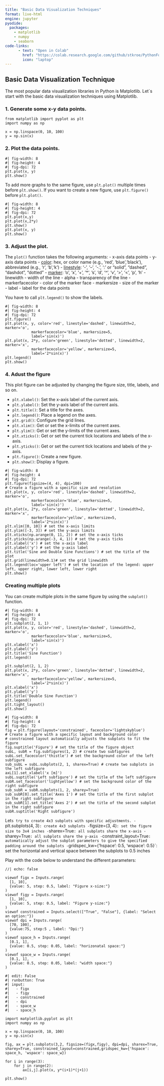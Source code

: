 ```yaml
---
title: "Basic Data Visualization Techniques"
format: live-html
engine: jupyter
pyodide:
  packages:
    - matplotlib
    - numpy
    - seaborn
code-links:
      - text: "Open in Colab"
        href: "https://colab.research.google.com/github/stkroe/PythonForChemists/blob/main/course/chapters/Basics/Lecture1/SimplePlot.ipynb"
        icon: "laptop"
---
```



## Basic Data Visualization Technique {.unnumbered}


The most popular data visualization libraries in Python is Matplotlib.
Let`s start with the basic data visualization techniques using Matplotlib.


### 1. Generate some x-y data points. {.unnumbered}

```pyodide
from matplotlib import pyplot as plt
import numpy as np

x = np.linspace(0, 10, 100)
y = np.sin(x)
```



### 2. Plot the data points. {.unnumbered}

```pyodide
#| fig-width: 8
#| fig-height: 4
#| fig-dpi: 72
plt.plot(x, y)
plt.show()
```

To add more graphs to the same figure, use `plt.plot()` multiple times before `plt.show()`.
If you want to create a new figure, use `plt.figure()` before `plt.plot()`.

```pyodide
#| fig-width: 8
#| fig-height: 4
#| fig-dpi: 72
plt.plot(x,y)
plt.plot(x,2*y)
plt.show()
plt.plot(x, y)
plt.show()
```

### 3. Adjust the plot. {.unnumbered}


The `plot()` function takes the following arguments:
- x-axis data points
- y-axis data points
- [color](https://matplotlib.org/stable/users/explain/colors/colors.html): hex, or color name (e.g., 'red', 'blue','black'), abbreviated (e.g., 'r', 'b','k')
- [linestyle](https://matplotlib.org/stable/gallery/lines_bars_and_markers/linestyles.html): '-', '--', '-.', ':' or "solid", "dashed", "dashdot", "dotted"
- [marker](https://matplotlib.org/stable/api/markers_api.html): 'o', 'x', '+', '*', 's', 'd', '^', 'v', '>', '<', 'p', 'h'
- linewidth - width of the line
- alpha - transparency of the line
- markerfacecolor - color of the marker face
- markersize - size of the marker
- label - label for the data points



You have to call `plt.legend()` to show the labels.

```pyodide
#| fig-width: 8
#| fig-height: 4
#| fig-dpi: 72
plt.figure()
plt.plot(x, y, color='red', linestyle='dashed', linewidth=2, marker='o', 
            markerfacecolor='blue', markersize=5,
            label='sin(x)')
plt.plot(x, 2*y, color='green', linestyle='dotted', linewidth=2, marker='x',
            markerfacecolor='yellow', markersize=5,
            label='2*sin(x)')
plt.legend()
plt.show()
```

### 4. Adust the figure {.unnumbered}


This plot figure can be adjusted by changing the figure size, title, labels, and so on.
 
- `plt.xlabel()`: Set the x-axis label of the current axis.
- `plt.ylabel()`: Set the y-axis label of the current axis.
- `plt.title()`: Set a title for the axes.
- `plt.legend()`: Place a legend on the axes.
- `plt.grid()`: Configure the grid lines.
- `plt.xlim()`: Get or set the x-limits of the current axes.
- `plt.ylim()`: Get or set the y-limits of the current axes.
- `plt.xticks()`: Get or set the current tick locations and labels of the x-axis.
- `plt.yticks()`: Get or set the current tick locations and labels of the y-axis.
- `plt.figure()`: Create a new figure.
- `plt.show()`: Display a figure.

```pyodide
#| fig-width: 8
#| fig-height: 4
#| fig-dpi: 72
plt.figure(figsize=(4, 4), dpi=100)
# Create a figure with a specific size and resolution
plt.plot(x, y, color='red', linestyle='dashed', linewidth=2, marker='o', 
            markerfacecolor='blue', markersize=5,
            label='sin(x)')
plt.plot(x, 2*y, color='green', linestyle='dotted', linewidth=2, marker='x',
            markerfacecolor='yellow', markersize=5,
            label='2*sin(x)')
plt.xlim([0, 10]) # set the x-axis limits
plt.ylim([-3, 3]) # set the y-axis limits
plt.xticks(np.arange(0, 11, 2)) # set the x-axis ticks
plt.yticks(np.arange(-3, 4, 1)) # set the y-axis ticks
plt.xlabel('x') # set the x-axis label
plt.ylabel('y') # set the y-axis label
plt.title('Sine and Double Sine Functions') # set the title of the plot
plt.grid(linewidth=0.1)# set the grid linewidth
plt.legend(loc='upper left') # set the location of the legend: upper left, upper right, lower left, lower right
plt.show()
```

### Creating multiple plots {.unnumbered}

You can create multiple plots in the same figure by using the `subplot()` function.



```pyodide
#| fig-width: 8
#| fig-height: 4
#| fig-dpi: 72
plt.subplot(2, 1, 1)
plt.plot(x, y, color='red', linestyle='dashed', linewidth=2, marker='o', 
            markerfacecolor='blue', markersize=5,
            label='sin(x)')
plt.xlabel('x')
plt.ylabel('y')
plt.title('Sine Function')
plt.legend()

plt.subplot(2, 1, 2)
plt.plot(x, 2*y, color='green', linestyle='dotted', linewidth=2, marker='x',
            markerfacecolor='yellow', markersize=5,
            label='2*sin(x)')
plt.xlabel('x')
plt.ylabel('y')
plt.title('Double Sine Function')
plt.legend()   
plt.tight_layout()
plt.show()
```

```pyodide
#| fig-width: 8
#| fig-height: 4
#| fig-dpi: 72
fig = plt.figure(layout='constrained', facecolor='lightskyblue')
# Create a figure with a specific layout and background color
# constrained layout automatically adjusts the subplots to fit the figure
fig.suptitle('Figure') # set the title of the figure object
subL, subR = fig.subfigures(1, 2) # create two subfigures
subL.set_facecolor('thistle') # set the background color of the left subfigure
sub_subL = subL.subplots(2, 1, sharex=True) # create two subplots in the left subfigure
axL[1].set_xlabel('x [m]')
subL.suptitle('Left subfigure') # set the title of the left subfigure
subR.set_facecolor('lightyellow') # set the background color of the right subfigure
sub_subR = subR.subplots(1, 2, sharey=True) 
sub_subR[0].set_title('Axes 1') # set the title of the first subplot in the right subfigure
sub_subR[1].set_title('Axes 2') # set the title of the second subplot in the right subfigure
subR.suptitle('Right subfigure')
```


Let`s try to create 4x3 subplots with specific adjustments.
- `plt.subplots(4, 3)`: create 4x3 subplots
- `figsize=(3, 4)`: set the figure size to 3x4 inches
- `sharex=True`: all subplots share the x-axis
- `sharey=True`: all subplots share the y-axis
-  `constraint_layout=True`: automatically adjust the subplot parameters to give the specified padding around the subplots
- `gridspec_kw={'hspace': 0.5, 'wspace': 0.5}`: set the horizontal and vertical space between the subplots to 0.5 inches


Play with the code below to understand the different parameters:


```ojs
//| echo: false

viewof figx = Inputs.range(
  [1, 10], 
  {value: 5, step: 0.5, label: "Figure x-size:"}
)
viewof figy = Inputs.range(
  [1, 10], 
  {value: 5, step: 0.5, label: "Figure y-size:"}
)
viewof constrained = Inputs.select(["True", "False"], {label: "Select an option:"})
viewof dpi = Inputs.range(
  [70, 100], 
  {value:75, step:5 , label: "Dpi:"}
)
viewof space_h = Inputs.range(
  [0.1, 1], 
  {value: 0.5, step: 0.05, label: "horizonatal space:"}
)
viewof space_w = Inputs.range(
  [0.1, 1], 
  {value: 0.5, step: 0.05, label: "width space:"}
)
```

```pyodide
#| edit: False
#| runbutton: True
#| input:
#|   - figx
#|   - figy
#|   - constrained
#|   - dpi
#|   - space_w
#|   - space_h

import matplotlib.pyplot as plt
import numpy as np

x = np.linspace(0, 10, 100)
y = np.sin(x)

fig, ax = plt.subplots(3,2, figsize=(figx,figy), dpi=dpi, sharex=True, sharey=True, constrained_layout=constrained,gridspec_kw={'hspace': space_h, 'wspace': space_w})

for i in range(3):
    for j in range(2):
        ax[i,j].plot(x, y*(i+1)*(j+1))

plt.show()

```








